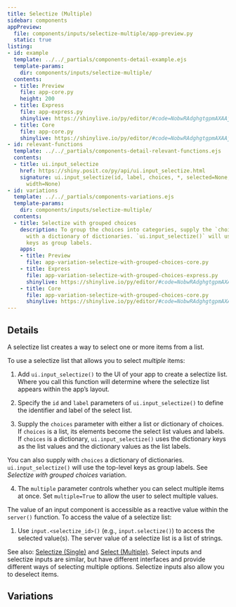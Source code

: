 ```yaml
---
title: Selectize (Multiple)
sidebar: components
appPreview:
  file: components/inputs/selectize-multiple/app-preview.py
  static: true
listing:
- id: example
  template: ../../_partials/components-detail-example.ejs
  template-params:
    dir: components/inputs/selectize-multiple/
  contents:
  - title: Preview
    file: app-core.py
    height: 200
  - title: Express
    file: app-express.py
    shinylive: https://shinylive.io/py/editor/#code=NobwRAdghgtgpmAXAAjFADugdOgnmAGlQGMB7CAFzkqVQDMAnUmZAZwAsBLCXZTmdKQYVkDagBM4DADoRGzNlx5Y4AD3RjWrPgKEju6AK4UihzrIsQzWA8YD6rOABs4xCpwBecABTJkAYmQAHiDZPz9pMEcXN084SKIA4NCIcORIgGVnVxFSdHdybQAjZ1IAd0QEv0CQsPCQSIBGAEFIlEiAYXZSTmI4ZBaqpoAhNvSwLp6+gdHCccaOsc7u3v6FyIBfRJqUtJhDJ3d0FwBeABUGQzht5NkASmrbiEsAATEISQYsKlUKWUk6MgAG5QJxXbx3SqpcJiCiGBipOiREC2ChYaI5OIQjaRWRzMAUXDoBAoAlqChgDYAXSAA
  - title: Core
    file: app-core.py
    shinylive: https://shinylive.io/py/editor/#code=NobwRAdghgtgpmAXAAjFADugdOgnmAGlQGMB7CAFzkqVQDMAnUmZAZwAsBLCXZTmdKQYVkAQUxEG1ACZwGRAK6cAOhFUZ0AfSXIAvMiU4oAczia6AGyXSAFKuQODnLN3QKKm1nAtxiFTgBecDYOAMTIADwR9o6xymBePn6BcPFEyOFRMbEO8QDK3r4ipOj+5KzIAEbepADuiGlhkdEQOY4g8QCMovEo8QDC7KScxHDI3Y1dAEK9yANDI2OdM4RzYJ39s-PDo+ObYAC+6ZktbQ4wChb+6D66ACoMCnDHzdnIAJQvWa2OhqTubg8VAAHhQ7GAAG5QKypMCfVTvVRIiCyOhsOQQuQ2VzuIj-CiAoheVisTjkd4NH4OAACUhRciwIIob1RyChMJsFLesSkFAUDFadHiIBxFCwiSKKU5B3iyPUmD0YkwNg02k4RIxckREFWYAouHQCBQergoMOAF0gA
- id: relevant-functions
  template: ../../_partials/components-detail-relevant-functions.ejs
  contents:
  - title: ui.input_selectize
    href: https://shiny.posit.co/py/api/ui.input_selectize.html
    signature: ui.input_selectize(id, label, choices, *, selected=None, multiple=False,
      width=None)
- id: variations
  template: ../../_partials/components-variations.ejs
  template-params:
    dir: components/inputs/selectize-multiple/
  contents:
  - title: Selectize with grouped choices
    description: To group the choices into categories, supply the `choices` argument
      with a dictionary of dictionaries. `ui.input_selectize()` will use the top-level
      keys as group labels.
    apps:
    - title: Preview
      file: app-variation-selectize-with-grouped-choices-core.py
    - title: Express
      file: app-variation-selectize-with-grouped-choices-express.py
      shinylive: https://shinylive.io/py/editor/#code=NobwRAdghgtgpmAXAAjFADugdOgnmAGlQGMB7CAFzkqVQDMAnUmZAZwAsBLCXZTmdKQYVkDagBM4DADoRGzNlx5Y4AD3RjWrPgKEju6AK4UihzrIsQzWA8YD6rOABs4xCpwBecABTJkAYmQAHiDZPz9pMEcXN084SKIA4NCIcORIgGVnVxFSdHdybQAjZ1IAd0QEv0CQsPCQauS6tIiwAEZIlBBItoBBTvSwAGF2Uk5iOGQ+qp6AIQHIkbGJqfnCQbahheHR8cnNyIBfRJqUlvDIgCYB7rBL-tpF3ZX7mbu1lCflycu1oiuto8dt9kJdAcdGrVUuEIUkoWkYIYnO50C4ALwAFQYhjgJyaEAAlJCUpYAAJiCCSBhYKiqCiySR0ZAANygThx3gJlWhfjEFEMDFSdEiIFsFCw0RycU5h0isnWYAouHQCBQirUFDAhwAukA
    - title: Core
      file: app-variation-selectize-with-grouped-choices-core.py
      shinylive: https://shinylive.io/py/editor/#code=NobwRAdghgtgpmAXAAjFADugdOgnmAGlQGMB7CAFzkqVQDMAnUmZAZwAsBLCXZTmdKQYVkAQUxEG1ACZwGRAK6cAOhFUZ0AfSXIAvMiU4oAczia6AGyXSAFKuQODnLN3QKKm1nAtxiFTgBecDYOAMTIADwR9o6xymBePn6BcPFEyOFRMbEO8QDK3r4ipOj+5KzIAEbepADuiGlhkdEQOY4gTVmtbTnxAIzxKCD9ooPI8QDC7KScxHDIfaOE42B9AEJjk9Oz8+uN-RObYFMzcwuHYAC+6ZktPb1gAExjw09LKFun849LRPGPG1onx2yAB+yeFw+x22Z0eF2unTuPQRGWa2RyMAUFn86B8ugAKgwFHAbmjug4AJSkrqxQykdxuDxUAAeFDsYAAblArKkwFTVBTVEKILI6Gw5By5DZXO4iPSKIyiF5WKxOOQKQ1ycgAAJSEVyLAsijo0XILk8mwa9GxKQUBQMVp0eIgGUULCJIopS2XeLC9SYPRiTA2DTaThKiVyQUQZZgCi4dAIFBxuCsq4AXSAA
---
```


:::{#example}
:::

:::{#relevant-functions}
:::

## Details

A selectize list creates a way to select one or more items from a list.

To use a selectize list that allows you to select <em>multiple</em> items:

  1. Add `ui.input_selectize()` to the UI of your app to create a selectize list. Where you call this function will determine where the selectize list appears within the app's layout.

  2. Specify the `id` and `label` parameters of `ui.input_selectize()` to define the identifier and label of the select list.

  3. Supply the `choices` parameter with either a list or dictionary of choices. If `choices` is a list, its elements become the select list values and labels. If `choices` is a dictionary, `ui.input_selectize()` uses the dictionary keys as the list values and the dictionary values as the list labels.

  You can also supply with `choices` a dictionary of dictionaries. `ui.input_selectize()` will use the top-level keys as group labels. See <em>Selectize with grouped choices</em> variation.

  4. The `multiple` parameter controls whether you can select multiple items at once. Set `multiple=True` to allow the user to select multiple values.

The value of an input component is accessible as a reactive value within the `server()` function. To access the value of a selectize list:

  1. Use `input.<selectize_id>()` (e.g., `input.selectize()`) to access the selected value(s). The server value of a selectize list is a list of strings.

See also: [Selectize (Single)](../selectize-single/index.qmd) and [Select (Multiple)](../select-multiple/index.qmd). Select inputs and selectize inputs are similar, but have different interfaces and provide different ways of selecting multiple options. Selectize inputs also allow you to deselect items.

## Variations

:::{#variations}
:::
